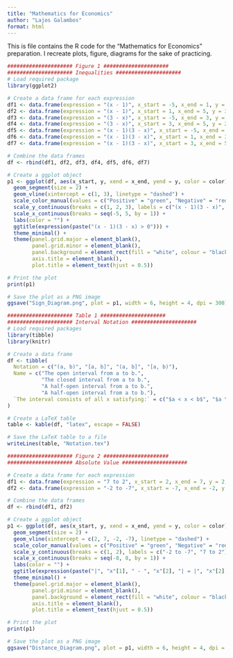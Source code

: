 ```yaml
---
title: "Mathematics for Economics"
author: "Lajos Galambos"
format: html
---
```

This is file contains the R code for the "Mathematics for Economics" preparation. I recreate plots, figure, diagrams for the sake of practicing. 

```r
##################### Figure 1 #####################
##################### Inequalities #####################  
# Load required package
library(ggplot2)

# Create a data frame for each expression
df1 <- data.frame(expression = "(x - 1)", x_start = -5, x_end = 1, y = 3, color = "Negative")
df2 <- data.frame(expression = "(x - 1)", x_start = 1, x_end = 5, y = 3, color = "Positive")
df3 <- data.frame(expression = "(3 - x)", x_start = -5, x_end = 3, y = 2, color = "Positive")
df4 <- data.frame(expression = "(3 - x)", x_start = 3, x_end = 5, y = 2, color = "Negative")
df5 <- data.frame(expression = "(x - 1)(3 - x)", x_start = -5, x_end = 1, y = 1, color = "Negative")
df6 <- data.frame(expression = "(x - 1)(3 - x)", x_start = 1, x_end = 3, y = 1, color = "Positive")
df7 <- data.frame(expression = "(x - 1)(3 - x)", x_start = 3, x_end = 5, y = 1, color = "Negative")

# Combine the data frames
df <- rbind(df1, df2, df3, df4, df5, df6, df7)

# Create a ggplot object
p1 <- ggplot(df, aes(x_start, y, xend = x_end, yend = y, color = color)) +
  geom_segment(size = 2) +
  geom_vline(xintercept = c(1, 3), linetype = "dashed") +
  scale_color_manual(values = c("Positive" = "green", "Negative" = "red")) +
  scale_y_continuous(breaks = c(1, 2, 3), labels = c("(x - 1)(3 - x)", "(3 - x)", "(x - 1)")) +
  scale_x_continuous(breaks = seq(-5, 5, by = 1)) +
  labs(color = "") +
  ggtitle(expression(paste("(x - 1)(3 - x) > 0"))) +
  theme_minimal() +
  theme(panel.grid.major = element_blank(), 
        panel.grid.minor = element_blank(), 
        panel.background = element_rect(fill = "white", colour = "black", size = 1, linetype = "solid"),
        axis.title = element_blank(),
        plot.title = element_text(hjust = 0.5))

# Print the plot
print(p1)

# Save the plot as a PNG image
ggsave("Sign_Diagram.png", plot = p1, width = 6, height = 4, dpi = 300)
```

```r
##################### Table 1 #####################
##################### Interval Notation #####################
# Load required packages
library(tibble)
library(knitr)

# Create a data frame
df <- tibble(
  Notation = c("(a, b)", "[a, b]", "(a, b]", "[a, b)"),
  Name = c("The open interval from a to b.",
           "The closed interval from a to b.",
           "A half-open interval from a to b.",
           "A half-open interval from a to b."),
  `The interval consists of all x satisfying:` = c("$a < x < b$", "$a \\leq x \\leq b$", "$a < x \\leq b$", "$a \\leq x < b$")
)

# Create a LaTeX table
table <- kable(df, "latex", escape = FALSE)

# Save the LaTeX table to a file
writeLines(table, "Notation.tex")
```



```r
##################### Figure 2 #####################
##################### Absolute Value #####################

# Create a data frame for each expression
df1 <- data.frame(expression = "7 to 2", x_start = 2, x_end = 7, y = 2, color = "Positive")
df2 <- data.frame(expression = "-2 to -7", x_start = -7, x_end = -2, y = 1, color = "Negative")

# Combine the data frames
df <- rbind(df1, df2)

# Create a ggplot object
p1 <- ggplot(df, aes(x_start, y, xend = x_end, yend = y, color = color)) +
  geom_segment(size = 2) +
  geom_vline(xintercept = c(2, 7, -2, -7), linetype = "dashed") +
  scale_color_manual(values = c("Positive" = "green", "Negative" = "red")) +
  scale_y_continuous(breaks = c(1, 2), labels = c("-2 to -7", "7 to 2")) +
  scale_x_continuous(breaks = seq(-8, 8, by = 1)) +
  labs(color = "") +
  ggtitle(expression(paste("|", "x"[1], " - ", "x"[2], "| = |", "x"[2], " - ", "x"[1], "|"))) +
  theme_minimal() +
  theme(panel.grid.major = element_blank(), 
        panel.grid.minor = element_blank(), 
        panel.background = element_rect(fill = "white", colour = "black", size = 1, linetype = "solid"),
        axis.title = element_blank(),
        plot.title = element_text(hjust = 0.5))

# Print the plot
print(p1)

# Save the plot as a PNG image
ggsave("Distance_Diagram.png", plot = p1, width = 6, height = 4, dpi = 300)
```

